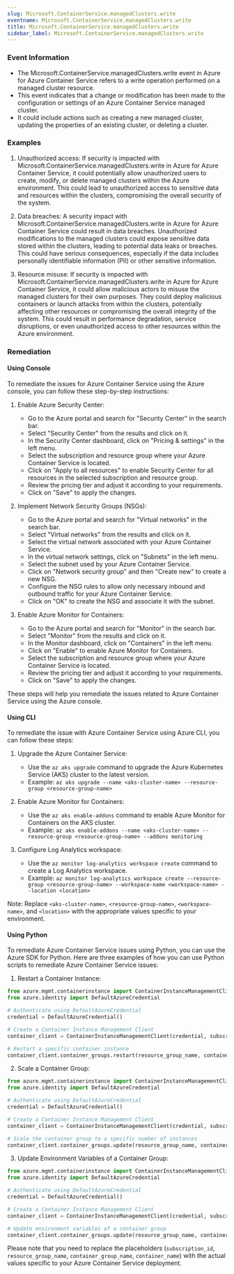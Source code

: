 ```yaml
--- 
slug: Microsoft.ContainerService.managedClusters.write
eventname: Microsoft.ContainerService.managedClusters.write
title: Microsoft.ContainerService.managedClusters.write
sidebar_label: Microsoft.ContainerService.managedClusters.write
---
```

                       
### Event Information

- The Microsoft.ContainerService.managedClusters.write event in Azure for Azure Container Service refers to a write operation performed on a managed cluster resource.
- This event indicates that a change or modification has been made to the configuration or settings of an Azure Container Service managed cluster.
- It could include actions such as creating a new managed cluster, updating the properties of an existing cluster, or deleting a cluster.


### Examples

1. Unauthorized access: If security is impacted with Microsoft.ContainerService.managedClusters.write in Azure for Azure Container Service, it could potentially allow unauthorized users to create, modify, or delete managed clusters within the Azure environment. This could lead to unauthorized access to sensitive data and resources within the clusters, compromising the overall security of the system.

2. Data breaches: A security impact with Microsoft.ContainerService.managedClusters.write in Azure for Azure Container Service could result in data breaches. Unauthorized modifications to the managed clusters could expose sensitive data stored within the clusters, leading to potential data leaks or breaches. This could have serious consequences, especially if the data includes personally identifiable information (PII) or other sensitive information.

3. Resource misuse: If security is impacted with Microsoft.ContainerService.managedClusters.write in Azure for Azure Container Service, it could allow malicious actors to misuse the managed clusters for their own purposes. They could deploy malicious containers or launch attacks from within the clusters, potentially affecting other resources or compromising the overall integrity of the system. This could result in performance degradation, service disruptions, or even unauthorized access to other resources within the Azure environment.

### Remediation

#### Using Console

To remediate the issues for Azure Container Service using the Azure console, you can follow these step-by-step instructions:

1. Enable Azure Security Center:
   - Go to the Azure portal and search for "Security Center" in the search bar.
   - Select "Security Center" from the results and click on it.
   - In the Security Center dashboard, click on "Pricing & settings" in the left menu.
   - Select the subscription and resource group where your Azure Container Service is located.
   - Click on "Apply to all resources" to enable Security Center for all resources in the selected subscription and resource group.
   - Review the pricing tier and adjust it according to your requirements.
   - Click on "Save" to apply the changes.

2. Implement Network Security Groups (NSGs):
   - Go to the Azure portal and search for "Virtual networks" in the search bar.
   - Select "Virtual networks" from the results and click on it.
   - Select the virtual network associated with your Azure Container Service.
   - In the virtual network settings, click on "Subnets" in the left menu.
   - Select the subnet used by your Azure Container Service.
   - Click on "Network security group" and then "Create new" to create a new NSG.
   - Configure the NSG rules to allow only necessary inbound and outbound traffic for your Azure Container Service.
   - Click on "OK" to create the NSG and associate it with the subnet.

3. Enable Azure Monitor for Containers:
   - Go to the Azure portal and search for "Monitor" in the search bar.
   - Select "Monitor" from the results and click on it.
   - In the Monitor dashboard, click on "Containers" in the left menu.
   - Click on "Enable" to enable Azure Monitor for Containers.
   - Select the subscription and resource group where your Azure Container Service is located.
   - Review the pricing tier and adjust it according to your requirements.
   - Click on "Save" to apply the changes.

These steps will help you remediate the issues related to Azure Container Service using the Azure console.

#### Using CLI

To remediate the issue with Azure Container Service using Azure CLI, you can follow these steps:

1. Upgrade the Azure Container Service: 
   - Use the `az aks upgrade` command to upgrade the Azure Kubernetes Service (AKS) cluster to the latest version.
   - Example: `az aks upgrade --name <aks-cluster-name> --resource-group <resource-group-name>`

2. Enable Azure Monitor for Containers:
   - Use the `az aks enable-addons` command to enable Azure Monitor for Containers on the AKS cluster.
   - Example: `az aks enable-addons --name <aks-cluster-name> --resource-group <resource-group-name> --addons monitoring`

3. Configure Log Analytics workspace:
   - Use the `az monitor log-analytics workspace create` command to create a Log Analytics workspace.
   - Example: `az monitor log-analytics workspace create --resource-group <resource-group-name> --workspace-name <workspace-name> --location <location>`

Note: Replace `<aks-cluster-name>`, `<resource-group-name>`, `<workspace-name>`, and `<location>` with the appropriate values specific to your environment.

#### Using Python

To remediate Azure Container Service issues using Python, you can use the Azure SDK for Python. Here are three examples of how you can use Python scripts to remediate Azure Container Service issues:

1. Restart a Container Instance:
```python
from azure.mgmt.containerinstance import ContainerInstanceManagementClient
from azure.identity import DefaultAzureCredential

# Authenticate using DefaultAzureCredential
credential = DefaultAzureCredential()

# Create a Container Instance Management Client
container_client = ContainerInstanceManagementClient(credential, subscription_id)

# Restart a specific container instance
container_client.container_groups.restart(resource_group_name, container_group_name, container_name)
```

2. Scale a Container Group:
```python
from azure.mgmt.containerinstance import ContainerInstanceManagementClient
from azure.identity import DefaultAzureCredential

# Authenticate using DefaultAzureCredential
credential = DefaultAzureCredential()

# Create a Container Instance Management Client
container_client = ContainerInstanceManagementClient(credential, subscription_id)

# Scale the container group to a specific number of instances
container_client.container_groups.update(resource_group_name, container_group_name, {'containers': [{'name': container_name}], 'os_type': 'Linux', 'restart_policy': 'Always', 'instance_count': 3})
```

3. Update Environment Variables of a Container Group:
```python
from azure.mgmt.containerinstance import ContainerInstanceManagementClient
from azure.identity import DefaultAzureCredential

# Authenticate using DefaultAzureCredential
credential = DefaultAzureCredential()

# Create a Container Instance Management Client
container_client = ContainerInstanceManagementClient(credential, subscription_id)

# Update environment variables of a container group
container_client.container_groups.update(resource_group_name, container_group_name, {'containers': [{'name': container_name, 'environment_variables': [{'name': 'VAR_NAME', 'value': 'VAR_VALUE'}]}]})
```

Please note that you need to replace the placeholders (`subscription_id`, `resource_group_name`, `container_group_name`, `container_name`) with the actual values specific to your Azure Container Service deployment.


 